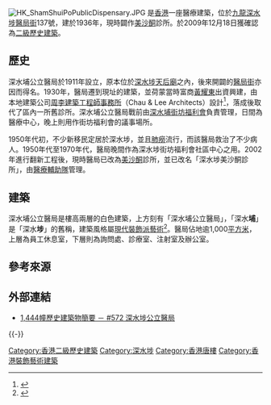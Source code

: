 {{Coord|22.3267|114.1617|display=title}}
{{refimprove|time=2020-04-02}}
[[File:HK_ShamShuiPoPublicDispensary.JPG|thumb]]
{{engname|深水埔公立醫局|Sham Shui Po Public Dispensary}}是[[香港|香港]]一座醫療建築，位於[[九龍|九龍]][[深水埗|深水埗]][[醫局街|醫局街]]137號，建於1936年，現時闢作[[美沙酮|美沙酮]]診所。於2009年12月18日獲確認為[[香港二級歷史建築列表|二級歷史建築]]。

==歷史==
深水埔公立醫局於1911年設立，原本位於[[深水埗天后廟|深水埗天后廟]]之內，後來開闢的[[醫局街|醫局街]]亦因而得名。1930年，醫局遷到現址的建築，並荷蒙當時富商[[黃耀東|黃耀東]]出資興建，由本地建築公司[[周李建築工程師事務所|周李建築工程師事務所]]（Chau & Lee Architects）設計<ref>{{Cite web|title=深水埗（埔）公立醫局|url=https://www.docomomo.hk/zh/project/sham-shui-po-chinese-public-dispensary-2/|accessdate=2020-04-02|author=|date=|format=|publisher=Docomomo Hong Kong|language=|archive-date=2019-06-17|archive-url=https://web.archive.org/web/20190617085433/https://www.docomomo.hk/zh/project/sham-shui-po-chinese-public-dispensary-2/|dead-url=no}}</ref>，落成後取代了區內一所舊診所。深水埔公立醫局戰前由[[街坊福利會#列表|深水埔街坊福利會]]負責管理，日間為醫療中心，晚上則用作街坊福利會的議事場所。

1950年代初，不少新移民定居於深水埗，並且[[肺癆|肺癆]]流行，而該醫局救治了不少病人。1950年代至1970年代，醫局晚間作為深水埗街坊福利會社區中心之用。2002年進行翻新工程後，現時醫局已改為[[美沙酮|美沙酮]]診所，並已改名「深水埗美沙酮診所」，由[[醫療輔助隊|醫療輔助隊]]管理。

==建築==
深水埔公立醫局是樓高兩層的白色建築，上方刻有「深水埔公立醫局」，「深水'''埔'''」是「深水'''埗'''」的舊稱，建築風格屬[[装饰風艺术|現代裝飾派藝術]]<ref>{{Cite web|title=Neighbourhood Guide: Sham Shui Po is Hong Kong’s Most Quintessential Neighbourhood|url=https://zolimacitymag.com/neighbourhood-guide-sham-shui-po-is-hong-kongs-most-quintessential-neighbourhood/|accessdate=2020-04-02|author=Janice Chen|date=2018-11-07|format=|publisher=Zolima CityMag|language=en|archive-date=2020-12-02|archive-url=https://web.archive.org/web/20201202075240/https://zolimacitymag.com/neighbourhood-guide-sham-shui-po-is-hong-kongs-most-quintessential-neighbourhood/|dead-url=no}}</ref>。醫局佔地逾1,000[[平方米|平方米]]，上層為員工休息室，下層則為詢問處、診療室、注射室及辦公室。

==參考來源==
{{reflist}}

==外部連結==
* [https://web.archive.org/web/20090612055818/http://www.amo.gov.hk/form/AAB_brief_info_b5.pdf 1,444幢歷史建築物簡要 － #572 深水埗公立醫局] 

{{-}}
{{香港二級歷史建築}}
{{HK-buil-stub}}

[[Category:香港二級歷史建築|Category:香港二級歷史建築]]
[[Category:深水埗|Category:深水埗]]
[[Category:香港唐樓|Category:香港唐樓]]
[[Category:香港裝飾藝術建築|Category:香港裝飾藝術建築]]